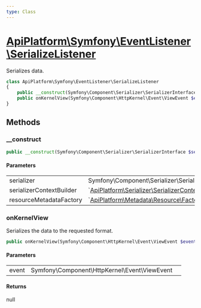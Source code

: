 ```yaml
---
type: Class
---
```


# [ApiPlatform\Symfony\EventListener\SerializeListener](/docs/v3.1/reference/Symfony/EventListener/SerializeListener)

Serializes data.


```php
class ApiPlatform\Symfony\EventListener\SerializeListener
{
    public __construct(Symfony\Component\Serializer\SerializerInterface $serializer, `<a href="/docs/v3.1/reference/Serializer/SerializerContextBuilderInterface">ApiPlatform\Serializer\SerializerContextBuilderInterface</a>` $serializerContextBuilder, null|`<a href="/docs/v3.1/reference/Metadata/Resource/Factory/ResourceMetadataCollectionFactoryInterface">ApiPlatform\Metadata\Resource\Factory\ResourceMetadataCollectionFactoryInterface</a>` $resourceMetadataFactory)
    public onKernelView(Symfony\Component\HttpKernel\Event\ViewEvent $event): null
}
```
## Methods

### __construct



```php
public __construct(Symfony\Component\Serializer\SerializerInterface $serializer, `<a href="/docs/v3.1/reference/Serializer/SerializerContextBuilderInterface">ApiPlatform\Serializer\SerializerContextBuilderInterface</a>` $serializerContextBuilder, null|`<a href="/docs/v3.1/reference/Metadata/Resource/Factory/ResourceMetadataCollectionFactoryInterface">ApiPlatform\Metadata\Resource\Factory\ResourceMetadataCollectionFactoryInterface</a>` $resourceMetadataFactory)
```

#### Parameters

<table><tbody>
<tr><td>serializer</td><td>Symfony\Component\Serializer\SerializerInterface</td><td></td></tr><tr><td>serializerContextBuilder</td><td>`<a href="/docs/v3.1/reference/Serializer/SerializerContextBuilderInterface">ApiPlatform\Serializer\SerializerContextBuilderInterface</a>`</td><td></td></tr><tr><td>resourceMetadataFactory</td><td>`<a href="/docs/v3.1/reference/Metadata/Resource/Factory/ResourceMetadataCollectionFactoryInterface">ApiPlatform\Metadata\Resource\Factory\ResourceMetadataCollectionFactoryInterface</a>`</td><td></td></tr>
</tbody>
</table>

### onKernelView

Serializes the data to the requested format.

```php
public onKernelView(Symfony\Component\HttpKernel\Event\ViewEvent $event): null
```

#### Parameters

<table><tbody>
<tr><td>event</td><td>Symfony\Component\HttpKernel\Event\ViewEvent</td><td></td></tr>
</tbody>
</table>

#### Returns

null
